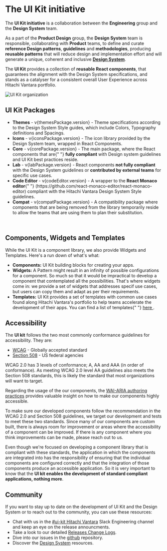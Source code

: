 

<Meta title="Introduction/Overview" />

# The UI Kit initiative

The **UI Kit initiative** is a collaboration between the **Engineering** group and the **Design System** team.

As a part of the **Product Design** group, the **Design System** team is responsible, collaborating with **Product** teams, to define and curate **reference Design patterns**, **guidelines** and **methodologies**, producing **reusable patterns** that will reduce design and implementation effort and will generate a unique, coherent and inclusive **[Design System](https://designsystem.hitachivantara.com/)**.

The **UI Kit** provides a collection of **reusable React components**, that guarantees the alignment with the Design System specifications, and stands as a catalyser for a consistent overall User Experience across Hitachi Vantara portfolio.​

<div style={{ textAlign: "center", padding: "20px 0" }}>
  <img src={uikit_diagram} alt="UI Kit organization" />
</div>

## UI Kit Packages

<ul>
  <li>
    <b>Themes</b> - v{themesPackage.version} - Theme specifications according to the Design System
    Style guides, which include Colors, Typography definitions and Spacings.
  </li>
  <li>
    <b>Icons</b> - v{iconsPackage.version} - The icon library provided by the Design System team,
    wrapped in React Components.
  </li>
  <li>
    <b>Core</b> - v{corePackage.version} - The main package, where the React components that are{" "}
    <b>fully compliant</b> with Design system guidelines and UI Kit best practices reside.
  </li>
  <li>
    <b>Lab</b> - v{labPackage.version} - React components <b>not fully compliant</b> with the Design
    System guidelines or <b>contributed by external teams</b> for specific use cases.
  </li>
  <li>
    <b>Code Editor</b> - v{codeEditor.version} - A wrapper to the <b>React Monaco editor</b>{" "}
    (https://github.com/react-monaco-editor/react-monaco-editor) compliant with the Hitachi Vantara
    Design System Style guidelines.
  </li>
  <li>
    <b>Compat</b> - v{compatPackage.version} - A compatibility package where components that are
    being removed from the library temporarily reside to allow the teams that are using them to plan
    their substitution. 
  </li>
</ul>

<br />

## Components, Widgets and Templates

While the UI Kit is a component library, we also provide Widgets and Templates. Here's a run down of what's what:

<ul>
  <li>
    <b>Components:</b> UI Kit building blocks for creating your apps.
  </li>
  <li>
    <b>Widgets:</b> A Pattern might result in an infinity of possible configurations for a
    component. So much so that it would be impractical to develop a component that contemplated all
    the possibilities. That's where widgets come in: we provide a set of widgets that addresses specif use cases, but users can
    copy them and adapt as per their requirements.
  </li>
  <li>
    <b>Templates:</b> UI Kit provides a set of templates with common use cases found along Hitachi
    Vantara's portfolio to help teams accelerate the development of their apps. You can find a list of
    templates{" "}
    <a
      href="https://lumada-design.github.io/uikit/master/?path=/docs/templates-overview--page"
      target="_blank"
    >
      here
    </a>
    .
  </li>
</ul>

## Accessibility

The **UI kit** follows the two most commonly conformance guidelines for accessibility. They are:

<ul>
  <li>
    <a href="https://www.w3.org/WAI/standards-guidelines/wcag/">WCAG</a> - Globally accepted
    standard
  </li>
  <li>
    <a href="https://www.section508.gov/">Section 508</a> - US federal agencies
  </li>
</ul>

WCAG 2.0 has 3 levels of conformance; A, AA and AAA (in order of conformance). As meeting WCAG 2.0 level AA guidelines also meets the Section 508 standards, this is likely the standard that most organizations will want to target.

Regarding the usage of the our components, the [WAI-ARIA authoring practices](https://www.w3.org/TR/wai-aria-practices/) provides valuable insight on how to make our components highly accessible.

To make sure our developed components follow the recommendation in the WCAG 2.0 and Section 508 guidelines, we target our development and tests to meet these two standards. Since many of our components are custom built,
there is always room for improvement or areas where the accessibility of a component can be improved. If there is any component where you think improvements can be made, please reach out to us.

Even though we're focused on developing a component library that is compliant with these standards, the application in which the components are integrated into has the responsibility of ensuring that the individual components are configured correctly and that the integration of those components produce an accessible application.
So it is very important to know that the **UI kit enables the development of standard compliant applications, nothing more**.

## Community

If you want to stay up to date on the development of UI Kit and the Design System or to reach out to the community, you can use these resources:

- Chat with us in the [#ui-kit Hitachi Vantara](https://hitachivantara-eng.slack.com/messages/CFY74GK6G) Slack Engineering channel and keep an eye on the release announcments.
- Take a look to our detailed [Releases Change Logs](https://github.com/lumada-design/hv-uikit-react/releases).
- Dive into our issues in the [github](https://github.com/lumada-design/hv-uikit-react/issues) repository.
- Discover the [Design System](https://hitachivantara.sharepoint.com/sites/DesignSystem/UI%20KIT/Home.aspx) resources.
